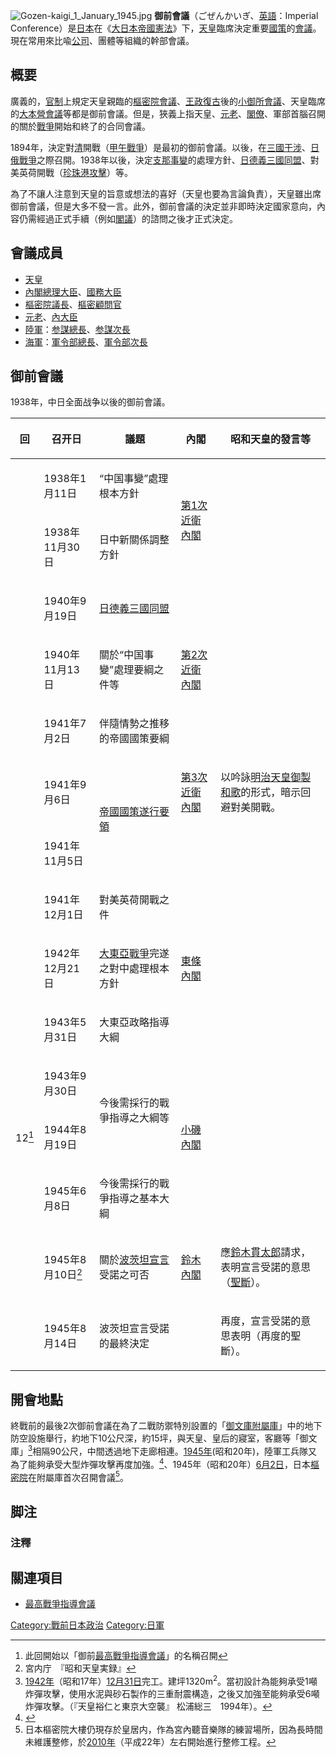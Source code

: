 [[File:Gozen-kaigi_1_January_1945.jpg|thumb]]
'''御前會議'''（ごぜんかいぎ、[[英語|英語]]：Imperial Conference）是[[大日本帝國|日本]]在《[[大日本帝國憲法|大日本帝國憲法]]》下，[[天皇|天皇]]臨席決定重要[[國策|國策]]的[[會議|會議]]。現在常用來比喩[[公司|公司]]、團體等組織的幹部會議。

== 概要 ==
廣義的，[[官制|官制]]上規定天皇親臨的[[樞密院會議|樞密院會議]]、[[王政復古|王政復古]]後的[[小御所會議|小御所會議]]、天皇臨席的[[大本營會議|大本營會議]]等都是御前會議。但是，狹義上指天皇、[[元老|元老]]、[[閣僚|閣僚]]、軍部首腦召開的關於[[戰爭|戰爭]]開始和終了的合同會議。

1894年，決定對[[清|清]]開戰（[[甲午戰爭|甲午戰爭]]）是最初的御前會議。以後，在[[三國干涉|三國干涉]]、[[日俄戰爭|日俄戰爭]]之際召開。1938年以後，決定[[支那事變|支那事變]]的處理方針、[[三國同盟條約|日德義三國同盟]]、對美英荷開戰（[[珍珠港事件|珍珠港攻擊]]）等。

為了不讓人注意到天皇的旨意或想法的喜好（天皇也要為言論負責），天皇雖出席御前會議，但是大多不發一言。此外，御前會議的決定並非即時決定國家意向，內容仍需經過正式手續（例如[[閣議|閣議]]）的諮問之後才正式決定。

== 會議成員 ==
* [[天皇|天皇]]
* [[內閣總理大臣|內閣總理大臣]]、[[國務大臣|國務大臣]]
* [[樞密院議長|樞密院議長]]、[[樞密顧問官|樞密顧問官]]
* [[元老_(日本)|元老]]、[[内大臣_(日本)|內大臣]]
* [[大日本帝國陸軍|陸軍]]：[[参谋本部_(大日本帝国)|参謀總長]]、[[参謀次長|参謀次長]]
* [[大日本帝國海軍|海軍]]：[[軍令部_(日本海軍)|軍令部總長]]、[[軍令部次長|軍令部次長]]


== 御前會議 ==
1938年，中日全面战争以後的御前會議。

{| class="wikitable"
!回!!召开日!!議題!!內閣!!昭和天皇的發言等
|-
|{{Center|1}}||1938年1月11日||“中国事變”處理根本方針||rowspan="2"|[[第1次近衛內閣|第1次近衛內閣]]||
|-
|{{Center|2}}||1938年11月30日||日中新關係調整方針||
|-
|{{Center|3}}||1940年9月19日||[[三國同盟條約|日德義三國同盟]]||rowspan="3"|[[第2次近衛內閣|第2次近衛內閣]]||
|-
|{{Center|4}}||1940年11月13日||關於“中国事變”處理要綱之件等||
|-
|{{Center|5}}||1941年7月2日||伴隨情勢之推移的帝國國策要綱||
|-
|{{Center|6}}||1941年9月6日||rowspan="2"|[[帝國國策遂行要領|帝國國策遂行要領]]||[[第3次近衛內閣|第3次近衛內閣]]||以吟詠[[明治天皇|明治天皇]][[御製|御製]][[和歌|和歌]]的形式，暗示回避對美開戰。
|-
|{{Center|7}}||1941年11月5日||rowspan="5"|[[東條內閣|東條內閣]]||
|-
|{{Center|8}}||1941年12月1日||對美英荷開戰之件||
|-
|{{Center|9}}||1942年12月21日||[[大東亞戰爭|大東亞戰爭]]完遂之對中處理根本方針||
|-
|{{Center|10}}||1943年5月31日||大東亞政略指導大綱||
|-
|{{Center|11}}||1943年9月30日||rowspan="2"|今後需採行的戰爭指導之大綱等||
|-
|12<ref>此回開始以「御前[[最高戰爭指導會議|最高戰爭指導會議]]」的名稱召開</ref>||1944年8月19日||[[小磯內閣|小磯內閣]]||
|-
|{{Center|13}}||1945年6月8日||今後需採行的戰爭指導之基本大綱||rowspan="3"|[[鈴木貫太郎內閣|鈴木內閣]]||
|-
|{{Center|14}}||1945年8月10日<ref>宮内庁　『昭和天皇実録』</ref>||關於[[波茨坦宣言|波茨坦宣言]]受諾之可否||應[[鈴木貫太郎|鈴木貫太郎]]請求，表明宣言受諾的意思（[[聖斷|聖斷]]）。
|-
|{{Center|15}}||1945年8月14日||波茨坦宣言受諾的最終決定||再度，宣言受諾的意思表明（再度的聖斷）。
|}

== 開會地點 ==
終戰前的最後2次御前會議在為了二戰防禦特別設置的「[[御文庫附屬庫|御文庫附屬庫]]」中的地下防空設施舉行，約地下10公尺深，約15坪，與天皇、皇后的寢室，客廳等「御文庫」<ref group=注釋>[[1942年|1942年]]（昭和17年）[[12月31日|12月31日]]完工。建坪1320m<sup>2</sup>。當初設計為能夠承受1噸炸彈攻擊，使用水泥與砂石製作的三重耐震構造，之後又加強至能夠承受6噸炸彈攻擊。（『天皇裕仁と東京大空襲』 松浦総三　1994年）。</ref>相隔90公尺，中間透過地下走廊相連。[[1945年|1945年]](昭和20年)，陸軍工兵隊又為了能夠承受大型炸彈攻擊再度加強。<ref>{{Cite web |url=http://www.yomiuri.co.jp/matome/archive/20150801-OYT8T50017.html |title=朽ちた「終戦聖断の場」…皇居「御文庫付属室」公開 |author= |date=2015-08-01 |work= |publisher=読売新聞 |accessdate=2017-11-05 |archive-date=2017-11-07 |archive-url=https://web.archive.org/web/20171107081357/http://www.yomiuri.co.jp/matome/archive/20150801-OYT8T50017.html |dead-url=yes }}</ref>、1945年（昭和20年）[[6月2日|6月2日]]，日本[[樞密院_(日本)|樞密院]]在附屬庫首次召開會議<ref group=注釋>日本樞密院大樓仍現存於皇居内，作為宮內聽音樂隊的練習場所，因為長時間未維護整修，於[[2010年|2010年]]（平成22年）左右開始進行整修工程。</ref>。

== 脚注 ==
{{Reflist}}

=== 注釋 ===
{{reflist|group=注釋|1}}

== 關連項目 ==
*[[最高戰爭指導會議|最高戰爭指導會議]]

[[Category:戰前日本政治|Category:戰前日本政治]]
[[Category:日軍|Category:日軍]]